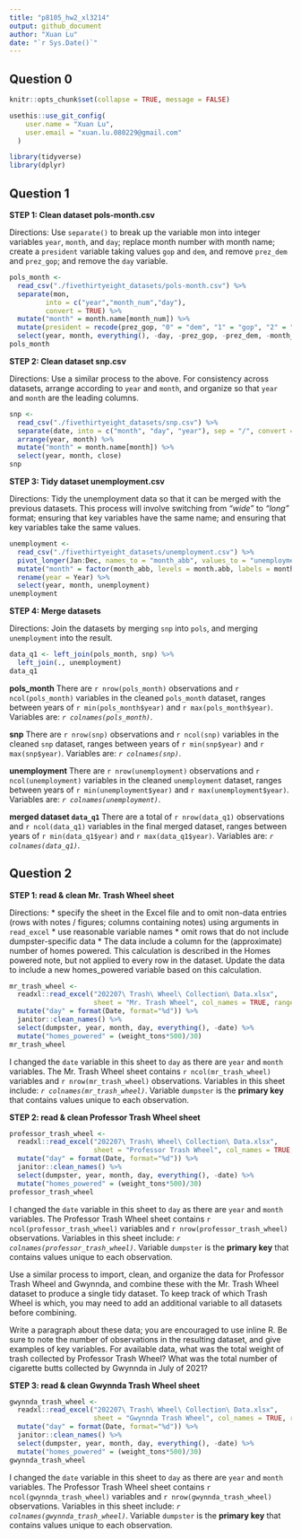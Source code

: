 ```yaml
---
title: "p8105_hw2_xl3214"
output: github_document
author: "Xuan Lu"
date: "`r Sys.Date()`"
---
```

## Question 0

```r
knitr::opts_chunk$set(collapse = TRUE, message = FALSE)
```

```r
usethis::use_git_config(
    user.name = "Xuan Lu", 
    user.email = "xuan.lu.080229@gmail.com"
  )
```

```r
library(tidyverse)
library(dplyr)
```

## Question 1
**STEP 1: Clean dataset pols-month.csv**

Directions: Use `separate()` to break up the variable mon into integer variables `year`, `month`, and `day`; replace month number with month name; create a `president` variable taking values `gop` and `dem`, and remove `prez_dem` and `prez_gop`; and remove the `day` variable.

```r
pols_month <- 
  read_csv("./fivethirtyeight_datasets/pols-month.csv") %>% 
  separate(mon, 
         into = c("year","month_num","day"), 
         convert = TRUE) %>% 
  mutate("month" = month.name[month_num]) %>%
  mutate(president = recode(prez_gop, "0" = "dem", "1" = "gop", "2" = "gop")) %>%
  select(year, month, everything(), -day, -prez_gop, -prez_dem, -month_num) 
pols_month
```

**STEP 2: Clean dataset snp.csv**

Directions: Use a similar process to the above. For consistency across datasets, arrange according to `year` and `month`, and organize so that `year` and `month` are the leading columns.

```r
snp <- 
  read_csv("./fivethirtyeight_datasets/snp.csv") %>%
  separate(date, into = c("month", "day", "year"), sep = "/", convert = TRUE) %>%
  arrange(year, month) %>%
  mutate("month" = month.name[month]) %>%
  select(year, month, close) 
snp
```

**STEP 3: Tidy dataset unemployment.csv**

Directions: Tidy the unemployment data so that it can be merged with the previous datasets. This process will involve switching from *“wide”* to *“long”* format; ensuring that key variables have the same name; and ensuring that key variables take the same values.

```r
unemployment <- 
  read_csv("./fivethirtyeight_datasets/unemployment.csv") %>%
  pivot_longer(Jan:Dec, names_to = "month_abb", values_to = "unemployment") %>%
  mutate("month" = factor(month_abb, levels = month.abb, labels = month.name)) %>%
  rename(year = Year) %>%
  select(year, month, unemployment)
unemployment
```

**STEP 4: Merge datasets**

Directions: Join the datasets by merging `snp` into `pols`, and merging `unemployment` into the result.

```r
data_q1 <- left_join(pols_month, snp) %>%
  left_join(., unemployment)
data_q1
```

**pols_month**
There are `r nrow(pols_month)` observations and `r ncol(pols_month)` variables in the cleaned `pols_month` dataset, ranges between years of `r min(pols_month$year)` and `r max(pols_month$year)`. Variables are: *`r colnames(pols_month)`*.

**snp**
There are `r nrow(snp)` observations and `r ncol(snp)` variables in the cleaned `snp` dataset, ranges between years of `r min(snp$year)` and `r max(snp$year)`. Variables are: *`r colnames(snp)`*.

**unemployment**
There are `r nrow(unemployment)` observations and `r ncol(unemployment)` variables in the cleaned `unemployment` dataset, ranges between years of `r min(unemployment$year)` and `r max(unemployment$year)`. Variables are: *`r colnames(unemployment)`*.

**merged dataset `data_q1`**
There are a total of `r nrow(data_q1)` observations and `r ncol(data_q1)` variables in the final merged dataset, ranges between years of `r min(data_q1$year)` and `r max(data_q1$year)`. Variables are: *`r colnames(data_q1)`*. 

## Question 2
**STEP 1: read & clean Mr. Trash Wheel sheet**

Directions: 
* specify the sheet in the Excel file and to omit non-data entries (rows with notes / figures; columns containing notes) using arguments in `read_excel`
* use reasonable variable names
* omit rows that do not include dumpster-specific data
* The data include a column for the (approximate) number of homes powered. This calculation is described in the Homes powered note, but not applied to every row in the dataset. Update the data to include a new homes_powered variable based on this calculation.

```r
mr_trash_wheel <- 
  readxl::read_excel("202207\ Trash\ Wheel\ Collection\ Data.xlsx", 
                     sheet = "Mr. Trash Wheel", col_names = TRUE, range = "A2:N549") %>%
  mutate("day" = format(Date, format="%d")) %>%
  janitor::clean_names() %>%
  select(dumpster, year, month, day, everything(), -date) %>%
  mutate("homes_powered" = (weight_tons*500)/30)
mr_trash_wheel
```

I changed the `date` variable in this sheet to `day` as there are `year` and `month` variables. The Mr. Trash Wheel sheet contains `r ncol(mr_trash_wheel)` variables and `r nrow(mr_trash_wheel)` observations. Variables in this sheet include: *`r colnames(mr_trash_wheel)`*. Variable `dumpster` is the **primary key** that contains values unique to each observation. 

**STEP 2: read & clean Professor Trash Wheel sheet**

```r
professor_trash_wheel <- 
  readxl::read_excel("202207\ Trash\ Wheel\ Collection\ Data.xlsx", 
                     sheet = "Professor Trash Wheel", col_names = TRUE, range = "A2:M96") %>%
  mutate("day" = format(Date, format="%d")) %>%
  janitor::clean_names() %>%
  select(dumpster, year, month, day, everything(), -date) %>%
  mutate("homes_powered" = (weight_tons*500)/30)
professor_trash_wheel
```

I changed the `date` variable in this sheet to `day` as there are `year` and `month` variables. The Professor Trash Wheel sheet contains `r ncol(professor_trash_wheel)` variables and `r nrow(professor_trash_wheel)` observations. Variables in this sheet include: *`r colnames(professor_trash_wheel)`*. Variable `dumpster` is the **primary key** that contains values unique to each observation. 

Use a similar process to import, clean, and organize the data for Professor Trash Wheel and Gwynnda, and combine these with the Mr. Trash Wheel dataset to produce a single tidy dataset. To keep track of which Trash Wheel is which, you may need to add an additional variable to all datasets before combining.

Write a paragraph about these data; you are encouraged to use inline R. Be sure to note the number of observations in the resulting dataset, and give examples of key variables. For available data, what was the total weight of trash collected by Professor Trash Wheel? What was the total number of cigarette butts collected by Gwynnda in July of 2021?

**STEP 3: read & clean Gwynnda Trash Wheel sheet**

```r
gwynnda_trash_wheel <- 
  readxl::read_excel("202207\ Trash\ Wheel\ Collection\ Data.xlsx", 
                     sheet = "Gwynnda Trash Wheel", col_names = TRUE, range = "A2:K108") %>%
  mutate("day" = format(Date, format="%d")) %>%
  janitor::clean_names() %>%
  select(dumpster, year, month, day, everything(), -date) %>%
  mutate("homes_powered" = (weight_tons*500)/30)
gwynnda_trash_wheel
```

I changed the `date` variable in this sheet to `day` as there are `year` and `month` variables. The Professor Trash Wheel sheet contains `r ncol(gwynnda_trash_wheel)` variables and `r nrow(gwynnda_trash_wheel)` observations. Variables in this sheet include: *`r colnames(gwynnda_trash_wheel)`*. Variable `dumpster` is the **primary key** that contains values unique to each observation. 

